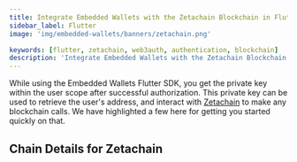 ```yaml
---
title: Integrate Embedded Wallets with the Zetachain Blockchain in Flutter
sidebar_label: Flutter
image: 'img/embedded-wallets/banners/zetachain.png'

keywords: [flutter, zetachain, web3auth, authentication, blockchain]
description: 'Integrate Embedded Wallets with the Zetachain Blockchain in Flutter | Embedded Wallets'
---
```



While using the Embedded Wallets Flutter SDK, you get the private key within the user scope after successful authorization. This private key can be used to retrieve the user's address, and interact with [Zetachain](https://ethereum.org/) to make any blockchain calls. We have highlighted a few here for getting you started quickly on that.

## Chain Details for Zetachain

<ChainDetailsZetachain />

<EVMInteraction />
